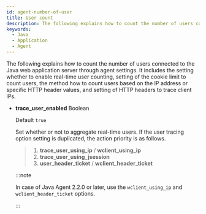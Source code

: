 ```yaml
---
id: agent-number-of-user
title: User count
description: The following explains how to count the number of users connected to the Java web application server through agent settings. It includes the setting whether to enable real-time user counting, setting of the cookie limit to count users, the method how to count users based on the IP address or specific HTTP header values, and setting of HTTP headers to trace client IPs.
keywords:
  - Java
  - Application
  - Agent
---
```


The following explains how to count the number of users connected to the Java web application server through agent settings. It includes the setting whether to enable real-time user counting, setting of the cookie limit to count users, the method how to count users based on the IP address or specific HTTP header values, and setting of HTTP headers to trace client IPs.

- **trace_user_enabled** <span class='type'>Boolean</span>

  Default `true`

  Set whether or not to aggregate real-time users. If the user tracing option setting is duplicated, the action priority is as follows.

  > 1. **trace_user_using_ip** / **wclient_using_ip**
  > 2. **trace_user_using_jsession**
  > 3. **user_header_ticket** / **wclient_header_ticket**

  :::note

  In case of Java Agent 2.2.0 or later, use the `wclient_using_ip` and `wclient_header_ticket` options.

  :::


<Commoncollectuser />

